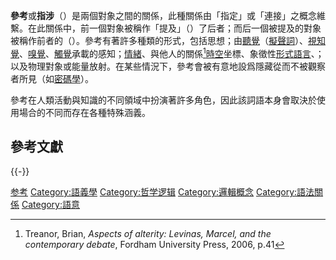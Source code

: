 {{About|廣泛意義上的參考|[[電腦科學|電腦科學]]領域的術語|參照}}

'''參考'''或'''指涉'''（{{lang-en|reference}}）是兩個對象之間的關係，此種關係由「指定」或「連接」之概念維繫。在此關係中，前一個對象被稱作「提及」（{{lang|en|refer to}}）了后者；而后一個被提及的對象被稱作前者的{{link-en|指涉物|referent}}（{{lang|en|referent}}）。參考有著許多種類的形式，包括思想；由[[聽覺|聽覺]]（[[擬聲詞|擬聲詞]]）、[[視知覺|視知覺]]、[[嗅覺|嗅覺]]、[[觸覺|觸覺]]承載的感知；[[情緒|情緒]]、與他人的關係<ref>Treanor, Brian, ''Aspects of alterity: Levinas, Marcel, and the contemporary debate'', Fordham University Press, 2006, p.41</ref>[[時空|時空]]坐標、象徵性[[形式語言|形式語言]]、{{link-en|字母數字網絡|alpha-numeric grid}}；以及物理對象或能量放射。在某些情況下，參考會被有意地設爲隱藏從而不被觀察者所見（如[[密碼學|密碼學]]）。

參考在人類活動與知識的不同領域中扮演著許多角色，因此該詞語本身會取決於使用場合的不同而存在各種特殊涵義。

== 參考文獻 ==
{{Reflist}}

{{-}}
{{逻辑}}

[[Category:参考|]]
[[Category:語義學|Category:語義學]]
[[Category:哲学逻辑|Category:哲学逻辑]]
[[Category:邏輯概念|Category:邏輯概念]]
[[Category:語法關係|Category:語法關係]]
[[Category:語意|Category:語意]]

{{邏輯小作品}}